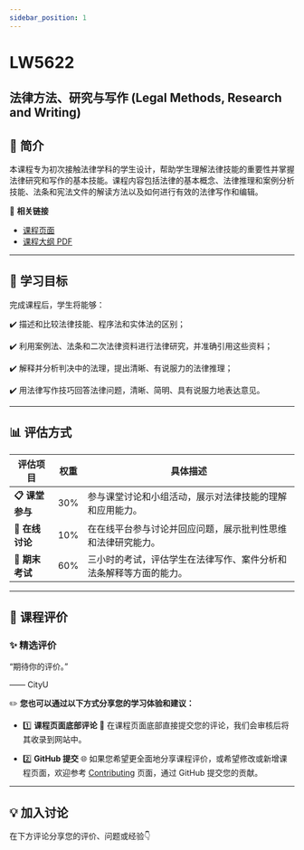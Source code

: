 ```yaml
---
sidebar_position: 1
---
```


# LW5622
## 法律方法、研究与写作 (Legal Methods, Research and Writing)

## **📘 简介**
本课程专为初次接触法律学科的学生设计，帮助学生理解法律技能的重要性并掌握法律研究和写作的基本技能。课程内容包括法律的基本概念、法律推理和案例分析技能、法条和宪法文件的解读方法以及如何进行有效的法律写作和编辑。

🔗 **相关链接**
- [课程页面](https://www.cityu.edu.hk/catalogue/pg/202526/course/LW5622.htm)
- [课程大纲 PDF](https://www.cityu.edu.hk/catalogue/pg/202526/course/LW5622.pdf)

---

## **🎯 学习目标**

完成课程后，学生将能够：

✔️ 描述和比较法律技能、程序法和实体法的区别；

✔️ 利用案例法、法条和二次法律资料进行法律研究，并准确引用这些资料；

✔️ 解释并分析判决中的法理，提出清晰、有说服力的法律推理；

✔️ 用法律写作技巧回答法律问题，清晰、简明、具有说服力地表达意见。

---

## **📊 评估方式**

| **评估项目**         | **权重** | **具体描述**                                                                                       |
|---------------------|---------|---------------------------------------------------------------------------------------------------|
| **📋 课堂参与**       | 30%     | 参与课堂讨论和小组活动，展示对法律技能的理解和应用能力。                                               |
| **📂 在线讨论**       | 10%     | 在在线平台参与讨论并回应问题，展示批判性思维和法律研究能力。                                            |
| **📂 期末考试**       | 60%     | 三小时的考试，评估学生在法律写作、案件分析和法条解释等方面的能力。                                       |

---

## **💬 课程评价**

### ✨ **精选评价**
<div className={commentStyles.commentBox}>
    <p className={commentStyles.commentText}>
        “期待你的评价。”
    </p>
    <p className={commentStyles.commentAuthor}>—— CityU</p>
</div>

✏️ **您也可以通过以下方式分享您的学习体验和建议：**

- 1️⃣ **课程页面底部评论**
💬 在课程页面底部直接提交您的评论，我们会审核后将其收录到网站中。

- 2️⃣ **GitHub 提交**
🌐 如果您希望更全面地分享课程评价，或希望修改或新增课程页面，欢迎参考 [Contributing](/contributing) 页面，通过 GitHub 提交您的贡献。

---

## **💡 加入讨论**

在下方评论分享您的评价、问题或经验👇
<Utterances />
